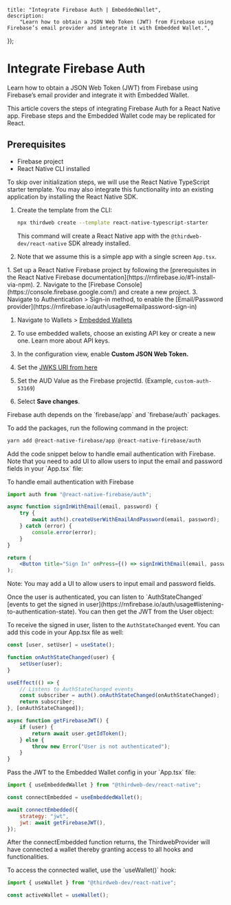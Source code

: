 
	title: "Integrate Firebase Auth | EmbeddedWallet",
	description:
		"Learn how to obtain a JSON Web Token (JWT) from Firebase using Firebase’s email provider and integrate it with Embedded Wallet.",
});

# Integrate Firebase Auth

Learn how to obtain a JSON Web Token (JWT) from Firebase using Firebase’s email provider and integrate it with Embedded Wallet.

<Callout title="Info" variant="info">

This article covers the steps of integrating Firebase Auth for a React Native app. Firebase steps and the Embedded Wallet code may be replicated for React.

</Callout>

## Prerequisites

- Firebase project
- React Native CLI installed

<Steps>

<Step title="Create a React Native App">
To skip over initialization steps, we will use the React Native TypeScript starter template. You may also integrate this functionality into an existing application by installing the React Native SDK.

1. Create the template from the CLI:

   ```bash
   npx thirdweb create --template react-native-typescript-starter
   ```

   This command will create a React Native app with the `@thirdweb-dev/react-native` SDK already installed.

2. Note that we assume this is a simple app with a single screen `App.tsx`.

</Step>

<Step title="Set up your Firebase project">
	1. Set up a React Native Firebase project by following the [prerequisites in
	the React Native Firebase
	documentation](https://rnfirebase.io/#1-install-via-npm). 2. Navigate to the
	[Firebase Console](https://console.firebase.google.com/) and create a new
	project. 3. Navigate to Authentication > Sign-in method, to enable the
	[Email/Password
	provider](https://rnfirebase.io/auth/usage#emailpassword-sign-in)
</Step>

<Step title="Set up the custom JSON Web Keys link through dashboard">

1. Navigate to Wallets > [Embedded Wallets](https://thirdweb.com/dashboard/wallets/embedded)
2. To use embedded wallets, choose an existing API key or create a new one. Learn more about API keys.

   <DocImage src={ewCreateKey} />

3. In the configuration view, enable **Custom JSON Web Token.**

   <DocImage src={configurationView} />

4. Set the [JWKS URI from here](https://www.googleapis.com/service_accounts/v1/jwk/securetoken@system.gserviceaccount.com)

5. Set the AUD Value as the Firebase projectId. (Example, `custom-auth-53169`)

   <DocImage src={customJsonFirebase} />

6. Select **Save changes**.

</Step>

<Step title="Add the Firebase auth dependencies">
Firebase auth depends on the `firebase/app` and `firebase/auth` packages.

To add the packages, run the following command in the project:

```bash
yarn add @react-native-firebase/app @react-native-firebase/auth
```

</Step>

<Step title="Implement Email Authentication">
Add the code snippet below to handle email authentication with Firebase. Note that you need to add UI to allow users to input the email and password fields in your `App.tsx` file:

To handle email authentication with Firebase

```jsx
import auth from "@react-native-firebase/auth";

async function signInWithEmail(email, password) {
	try {
		await auth().createUserWithEmailAndPassword(email, password);
	} catch (error) {
		console.error(error);
	}
}

return (
	<Button title="Sign In" onPress={() => signInWithEmail(email, password)} />
);
```

Note: You may add a UI to allow users to input email and password fields.

</Step>

<Step title="Obtain the JWT">
Once the user is authenticated, you can listen to `AuthStateChanged` [events to get the signed in user](https://rnfirebase.io/auth/usage#listening-to-authentication-state). You can then get the JWT from the User object:

To receive the signed in user, listen to the `AuthStateChanged` event. You can add this code in your App.tsx file as well:

```jsx
const [user, setUser] = useState();

function onAuthStateChanged(user) {
	setUser(user);
}

useEffect(() => {
	// Listens to AuthStateChanged events
	const subscriber = auth().onAuthStateChanged(onAuthStateChanged);
	return subscriber;
}, [onAuthStateChanged]);

async function getFirebaseJWT() {
	if (user) {
		return await user.getIdToken();
	} else {
		throw new Error("User is not authenticated");
	}
}
```

</Step>

<Step title="Pass the JWT to EmbeddedWallet">
Pass the JWT to the Embedded Wallet config in your `App.tsx` file:

```jsx
import { useEmbeddedWallet } from "@thirdweb-dev/react-native";

const connectEmbedded = useEmbeddedWallet();

await connectEmbedded({
	strategy: "jwt",
	jwt: await getFirebaseJWT(),
});
```

After the connectEmbedded function returns, the ThirdwebProvider will have connected a wallet thereby granting access to all hooks and functionalities.

</Step>

<Step title="Access the connected wallet">
To access the connected wallet, use the `useWallet()` hook:

```jsx
import { useWallet } from "@thirdweb-dev/react-native";

const activeWallet = useWallet();
```

</Step>

</Steps>
